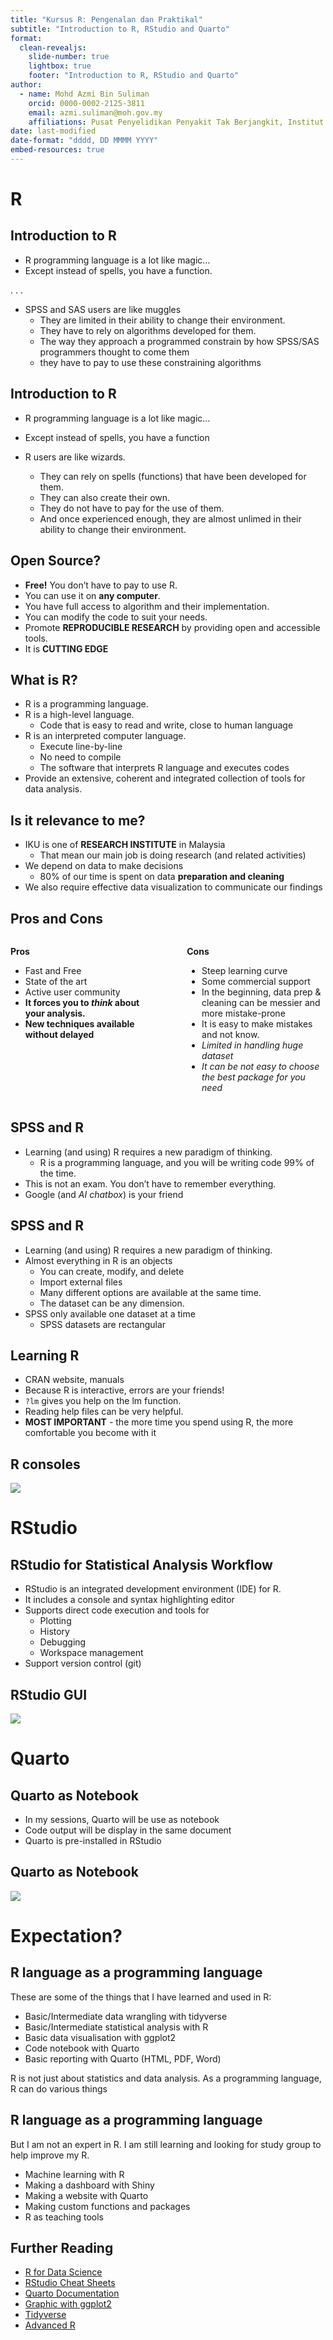 ```yaml
---
title: "Kursus R: Pengenalan dan Praktikal"
subtitle: "Introduction to R, RStudio and Quarto"
format: 
  clean-revealjs: 
    slide-number: true
    lightbox: true
    footer: "Introduction to R, RStudio and Quarto"
author:
  - name: Mohd Azmi Bin Suliman
    orcid: 0000-0002-2125-3811
    email: azmi.suliman@moh.gov.my
    affiliations: Pusat Penyelidikan Penyakit Tak Berjangkit, Institut Kesihatan Umum
date: last-modified
date-format: "dddd, DD MMMM YYYY"
embed-resources: true
---
```


# R

## Introduction to R

-   R programming language is a lot like magic...
-   Except instead of spells, you have a function.

. . .

-   SPSS and SAS users are like muggles
    -   They are limited in their ability to change their environment.
    -   They have to rely on algorithms developed for them.
    -   The way they approach a programmed constrain by how SPSS/SAS programmers thought to come them
    -   they have to pay to use these constraining algorithms

## Introduction to R

-   R programming language is a lot like magic...
-   Except instead of spells, you have a function


-   R users are like wizards.
    -   They can rely on spells (functions) that have been developed for them.
    -   They can also create their own.
    -   They do not have to pay for the use of them.
    -   And once experienced enough, they are almost unlimed in their ability to change their environment.

## Open Source?

-   **Free!** You don't have to pay to use R.
-   You can use it on **any computer**.
-   You have full access to algorithm and their implementation.
-   You can modify the code to suit your needs.
-   Promote **REPRODUCIBLE RESEARCH** by providing open and accessible tools.
-   It is **CUTTING EDGE**

## What is R?

-   R is a programming language.
-   R is a high-level language.
    -   Code that is easy to read and write, close to human language
-   R is an interpreted computer language.
    -   Execute line-by-line
    -   No need to compile
    -   The software that interprets R language and executes codes
-   Provide an extensive, coherent and integrated collection of tools for data analysis.

## Is it relevance to me?

-   IKU is one of **RESEARCH INSTITUTE** in Malaysia
    -   That mean our main job is doing research (and related activities)
-   We depend on data to make decisions
    -   80% of our time is spent on data **preparation and cleaning**
-   We also require effective data visualization to communicate our findings

## Pros and Cons

::: columns
::: {.column width="48%"}
**Pros**

-   Fast and Free
-   State of the art
-   Active user community
-   **It forces you to *think* about your analysis.**
-   **New techniques available without delayed**
:::

::: {.column width="4%"}
:::

::: {.column width="48%"}
**Cons**

-   Steep learning curve
-   Some commercial support
-   In the beginning, data prep & cleaning can be messier and more mistake-prone
-   It is easy to make mistakes and not know.
-   *Limited in handling huge dataset*
-   *It can be not easy to choose the best package for you need*
:::
:::

## SPSS and R

-   Learning (and using) R requires a new paradigm of thinking.
    -   R is a programming language, and you will be writing code 99% of the time.
-   This is not an exam. You don't have to remember everything.
-   Google (and *AI chatbox*) is your friend

## SPSS and R

-   Learning (and using) R requires a new paradigm of thinking.
-   Almost everything in R is an objects
    -   You can create, modify, and delete
    -   Import external files
    -   Many different options are available at the same time.
    -   The dataset can be any dimension.
-   SPSS only available one dataset at a time
    -   SPSS datasets are rectangular

## Learning R

-   CRAN website, manuals
-   Because R is interactive, errors are your friends!
-   `?lm` gives you help on the lm function.
-   Reading help files can be very helpful.
-   **MOST IMPORTANT** - the more time you spend using R, the more comfortable you become with it

## R consoles

![](images/r_console_0.png)


# RStudio

## RStudio for Statistical Analysis Workflow

-   RStudio is an integrated development environment (IDE) for R.
-   It includes a console and syntax highlighting editor 
-   Supports direct code execution and tools for 
    -   Plotting
    -   History
    -   Debugging
    -   Workspace management
-   Support version control (git)

## RStudio GUI

![](images/rstudio_ide_0.png)

# Quarto

##  {background-iframe="https://quarto.org/"}

## Quarto as Notebook

-   In my sessions, Quarto will be use as notebook
-   Code output will be display in the same document
-   Quarto is pre-installed in RStudio

## Quarto as Notebook

![](images/quarto_rstudio.png)

# Expectation?

## R language as a programming language

These are some of the things that I have learned and used in R:

-   Basic/Intermediate data wrangling with tidyverse
-   Basic/Intermediate statistical analysis with R
-   Basic data visualisation with ggplot2
-   Code notebook with Quarto
-   Basic reporting with Quarto (HTML, PDF, Word)

::: notes
R is not just about statistics and data analysis. As a programming language, R can do various things
:::

## R language as a programming language

But I am not an expert in R. I am still learning and looking for study group to help improve my R.

-   Machine learning with R
-   Making a dashboard with Shiny
-   Making a website with Quarto
-   Making custom functions and packages
-   R as teaching tools

## Further Reading

-   [R for Data Science](https://r4ds.had.co.nz/)
-   [RStudio Cheat Sheets](https://www.rstudio.com/resources/cheatsheets/)
-   [Quarto Documentation](https://quarto.org/)
-   [Graphic with ggplot2](https://ggplot2-book.org/)
-   [Tidyverse](https://www.tidyverse.org/)
-   [Advanced R](https://adv-r.hadley.nz/)

